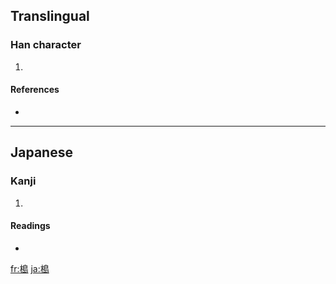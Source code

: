 ==Translingual==

===Han character===
{{Han char|rn=75|rad=木|as=10|sn=14|four=|canj=木竹日山 (DHAU)}}

# {{defn|Han|sort=木10}}

====References====
* {{Han ref|kx=0546.251|hdz=21266.061|uh=69DD|ud=27101}}

----

==Japanese==

===Kanji===
{{ja-kanji|grade=|rs=木10}}

# {{defn|Japanese}}

====Readings====
* {{ja-readings|on=[[とう]] (tō)|kun=[[かし]] (kashi)}}

[[fr:槝]]
[[ja:槝]]